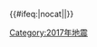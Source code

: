 {{歷年地震
  |name = 2017年地震
  |year = 2017
  |col1 =
* 1月{{0}}3日：[[2017年印度特里普拉邦地震|印度特里普拉邦]]（M5.7）
* 1月10日：[[2017年苏禄省地震|菲律宾苏禄省]]（M7.3）
* 1月18日：[[2017年1月意大利中部地震|意大利]]'''†'''（M5.6'''*'''）
* 1月22日：[[2017年巴布亚新几内亚地震|巴布亚新几内亚]]（M7.9）
* 2月{{0}}6日：[[2017年北阿坎德邦地震|印度北阿坎德邦]]（M5.1）
* 2月10日：[[2017年苏里高地震|菲律宾苏里高]]（M6.7）
* 2月11日：[[2017年台南地震|台湾台南]]（M5.6）
* 4月{{0}}3日：[[2017年博茨瓦纳地震|博茨瓦纳]]（M6.5）
* 6月{{0}}2日：[[2017年6月阿留申群岛地震|美国阿留申群岛]]（M6.8）
* 6月12日：[[2017年莱斯沃斯岛地震|希腊莱斯沃斯岛]]（M6.3）
 |col2 =
* 6月22日：{{link-es|2017年危地马拉太平洋近海地震|Temblor de Guatemala de 2017|危地马拉太平洋近海}}（M6.8）
* 7月{{0}}6日：{{link-en|2017年莱特岛地震|2017 Leyte earthquake|菲律宾莱特岛}}（M6.5）
* 7月18日：[[2017年科曼多尔群岛地震|俄罗斯科曼多尔群岛]]（M7.7）
* 7月21日：{{link-en|2017年爱琴海地震|2017 Aegean Sea earthquake|爱琴海}}（M6.6）
* 8月{{0}}8日：[[2017年九寨沟地震|四川九寨沟]]（M7.0）
* 8月{{0}}9日：[[2017年精河地震|新疆精河]]（M6.6）
* 9月{{0}}3日：[[2017年朝鲜核试验|朝鲜]]'''△'''（M6.3）
* 9月{{0}}7日：[[2017年恰帕斯州地震|墨西哥恰帕斯州]]'''†'''（M8.2）
* 9月16日：[[2017年库车地震|新疆库车]]（M5.7）
* 9月19日：[[2017年普埃布拉州地震|墨西哥普埃布拉州]]'''†'''（M7.1）
 |col3 =
* {{0}}9月27日：[[2017年岩手近海地震|日本岩手]]（M6.0）
* {{0}}9月30日：[[2017年9月青川地震|四川青川]]（M5.4）
* 10月{{0}}6日：[[2017年10月6日福岛近海地震 (23时56分)|日本福岛]]（M5.9）
* 10月{{0}}9日：[[2017年10月阿留申群岛地震|美国阿留申群岛]]（M6.6）
* 10月11日：[[2017年布韦岛地区地震|布韦岛地区]]（M6.7）
* 10月24日：[[2017年班达海地震|班达海]]（M6.7）
* 11月12日：[[2017年两伊边境地震|两伊边境]]'''†''' '''‡'''（M7.2）
* 11月15日：[[2017年浦項地震|韓國浦項]]（M5.5）
* 11月18日：[[2017年米林地震|西藏米林]]（M6.9）
* 12月16日：[[2017年西爪哇地震|印尼西爪哇]]（M6.9）
}}<includeonly>{{#ifeq:{{{1}}}|nocat||[[Category:2017年地震]]}}</includeonly><noinclude>{{Documentation}}</noinclude>